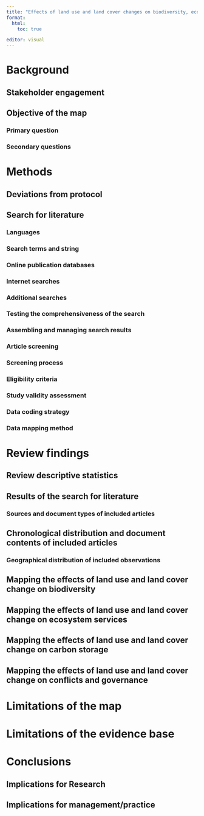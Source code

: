 ```yaml
---
title: "Effects of land use and land cover changes on biodiversity, ecosystem services, and carbon storage in Norway: A systematic map and decision support tool"
format:
  html:
    toc: true

editor: visual
---
```


## 

# Background

## Stakeholder engagement

## Objective of the map

### Primary question

### Secondary questions

# Methods

## Deviations from protocol

## Search for literature

### Languages

### Search terms and string

### Online publication databases

### Internet searches

### Additional searches

### Testing the comprehensiveness of the search

### Assembling and managing search results

### Article screening

### Screening process

### Eligibility criteria

### Study validity assessment

### Data coding strategy

### Data mapping method

# Review findings

## Review descriptive statistics

## Results of the search for literature

### Sources and document types of included articles

## Chronological distribution and document contents of included articles

### Geographical distribution of included observations

## Mapping the effects of land use and land cover change on biodiversity

## Mapping the effects of land use and land cover change on ecosystem services

## Mapping the effects of land use and land cover change on carbon storage

## Mapping the effects of land use and land cover change on conflicts and governance

# Limitations of the map

# Limitations of the evidence base

# Conclusions

## Implications for Research

## Implications for management/practice
